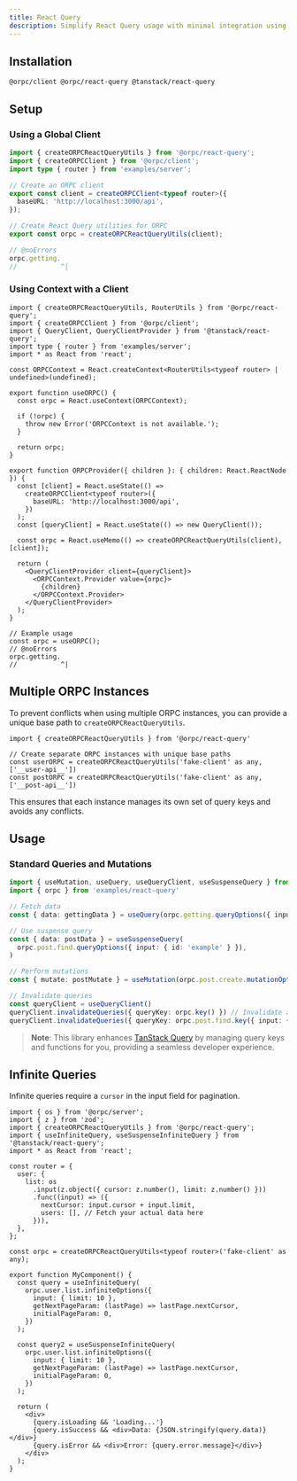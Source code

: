 ```yaml
---
title: React Query
description: Simplify React Query usage with minimal integration using ORPC and TanStack Query
---
```


## Installation

```package-install
@orpc/client @orpc/react-query @tanstack/react-query
```

## Setup

### Using a Global Client

```ts twoslash
import { createORPCReactQueryUtils } from '@orpc/react-query';
import { createORPCClient } from '@orpc/client';
import type { router } from 'examples/server';

// Create an ORPC client
export const client = createORPCClient<typeof router>({
  baseURL: 'http://localhost:3000/api',
});

// Create React Query utilities for ORPC
export const orpc = createORPCReactQueryUtils(client);

// @noErrors
orpc.getting.
//           ^|
```

### Using Context with a Client

```tsx twoslash
import { createORPCReactQueryUtils, RouterUtils } from '@orpc/react-query';
import { createORPCClient } from '@orpc/client';
import { QueryClient, QueryClientProvider } from '@tanstack/react-query';
import type { router } from 'examples/server';
import * as React from 'react';

const ORPCContext = React.createContext<RouterUtils<typeof router> | undefined>(undefined);

export function useORPC() {
  const orpc = React.useContext(ORPCContext);

  if (!orpc) {
    throw new Error('ORPCContext is not available.');
  }

  return orpc;
}

export function ORPCProvider({ children }: { children: React.ReactNode }) {
  const [client] = React.useState(() =>
    createORPCClient<typeof router>({
      baseURL: 'http://localhost:3000/api',
    })
  );
  const [queryClient] = React.useState(() => new QueryClient());

  const orpc = React.useMemo(() => createORPCReactQueryUtils(client), [client]);

  return (
    <QueryClientProvider client={queryClient}>
      <ORPCContext.Provider value={orpc}>
        {children}
      </ORPCContext.Provider>
    </QueryClientProvider>
  );
}

// Example usage
const orpc = useORPC();
// @noErrors
orpc.getting.
//           ^|
```

## Multiple ORPC Instances

To prevent conflicts when using multiple ORPC instances, you can provide a unique base path to `createORPCReactQueryUtils`.

```tsx twoslash
import { createORPCReactQueryUtils } from '@orpc/react-query'

// Create separate ORPC instances with unique base paths
const userORPC = createORPCReactQueryUtils('fake-client' as any, ['__user-api__'])
const postORPC = createORPCReactQueryUtils('fake-client' as any, ['__post-api__'])
```

This ensures that each instance manages its own set of query keys and avoids any conflicts.

## Usage

### Standard Queries and Mutations

```ts twoslash
import { useMutation, useQuery, useQueryClient, useSuspenseQuery } from '@tanstack/react-query'
import { orpc } from 'examples/react-query'

// Fetch data
const { data: gettingData } = useQuery(orpc.getting.queryOptions({ input: { name: 'unnoq' } }))

// Use suspense query
const { data: postData } = useSuspenseQuery(
  orpc.post.find.queryOptions({ input: { id: 'example' } }),
)

// Perform mutations
const { mutate: postMutate } = useMutation(orpc.post.create.mutationOptions())

// Invalidate queries
const queryClient = useQueryClient()
queryClient.invalidateQueries({ queryKey: orpc.key() }) // Invalidate all queries
queryClient.invalidateQueries({ queryKey: orpc.post.find.key({ input: { id: 'example' } }) }) // Specific queries
```

> **Note**: This library enhances [TanStack Query](https://tanstack.com/query/latest) by managing query keys and functions for you, providing a seamless developer experience.


## Infinite Queries

Infinite queries require a `cursor` in the input field for pagination.

```tsx twoslash
import { os } from '@orpc/server';
import { z } from 'zod';
import { createORPCReactQueryUtils } from '@orpc/react-query';
import { useInfiniteQuery, useSuspenseInfiniteQuery } from '@tanstack/react-query';
import * as React from 'react';

const router = {
  user: {
    list: os
      .input(z.object({ cursor: z.number(), limit: z.number() }))
      .func((input) => ({
        nextCursor: input.cursor + input.limit,
        users: [], // Fetch your actual data here
      })),
  },
};

const orpc = createORPCReactQueryUtils<typeof router>('fake-client' as any);

export function MyComponent() {
  const query = useInfiniteQuery(
    orpc.user.list.infiniteOptions({
      input: { limit: 10 },
      getNextPageParam: (lastPage) => lastPage.nextCursor,
      initialPageParam: 0,
    })
  );

  const query2 = useSuspenseInfiniteQuery(
    orpc.user.list.infiniteOptions({
      input: { limit: 10 },
      getNextPageParam: (lastPage) => lastPage.nextCursor,
      initialPageParam: 0,
    })
  );

  return (
    <div>
      {query.isLoading && 'Loading...'}
      {query.isSuccess && <div>Data: {JSON.stringify(query.data)}</div>}
      {query.isError && <div>Error: {query.error.message}</div>}
    </div>
  );
}
```
